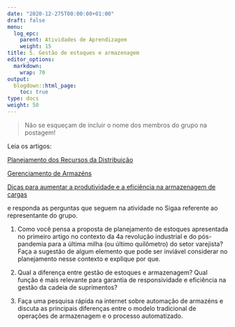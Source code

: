 ---
date: "2020-12-275T00:00:00+01:00"
draft: false
menu:
  log_epc:
    parent: Atividades de Aprendizagem
    weight: 15
title: 5. Gestão de estoques e armazenagem
editor_options: 
  markdown: 
    wrap: 70
output: 
  blogdown::html_page:
    toc: true
type: docs
weight: 50
---


> Não se esqueçam de incluir o nome dos membros do grupo na postagem!

Leia os artigos:

[Planejamento dos Recursos da Distribuição](https://github.com/retaoliveira/relements/raw/main/texto/estoque1.pdf)

[Gerenciamento de Armazéns](https://github.com/retaoliveira/relements/raw/main/texto/ama1.pdf)

[Dicas para aumentar a produtividade e a eficiência na armazenagem de cargas](https://github.com/retaoliveira/relements/raw/main/texto/ama2.pdf)

e responda as perguntas que seguem na atividade no Sigaa referente ao representante do grupo.

1. Como você pensa a proposta de planejamento de estoques apresentada no primeiro artigo no contexto da 4a revolução industrial e do pós-pandemia para a última milha (ou último quilômetro) do setor varejista? Faça a sugestão de algum elemento que pode ser inviável considerar no planejamento nesse contexto e explique por que. 

2. Qual a diferença entre gestão de estoques e armazenagem? Qual função é mais relevante para garantia de responsividade e eficiência na gestão da cadeia de suprimentos?

3. Faça uma pesquisa rápida na internet sobre automação de armazéns e discuta as principais diferenças entre o modelo tradicional de operações de armazenagem e o processo automatizado. 


